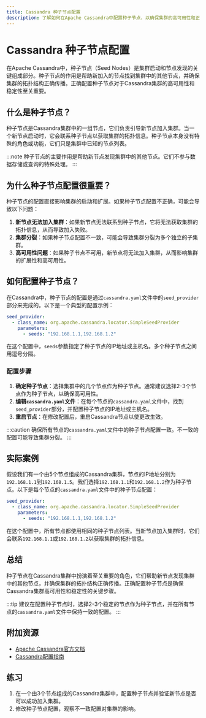 ```yaml
---
title: Cassandra 种子节点配置
description: 了解如何在Apache Cassandra中配置种子节点，以确保集群的高可用性和正确启动。
---
```


# Cassandra 种子节点配置

在Apache Cassandra中，种子节点（Seed Nodes）是集群启动和节点发现的关键组成部分。种子节点的作用是帮助新加入的节点找到集群中的其他节点，并确保集群的拓扑结构正确传播。正确配置种子节点对于Cassandra集群的高可用性和稳定性至关重要。

## 什么是种子节点？

种子节点是Cassandra集群中的一组节点，它们负责引导新节点加入集群。当一个新节点启动时，它会联系种子节点以获取集群的拓扑信息。种子节点本身没有特殊的角色或功能，它们只是集群中已知的节点列表。

:::note
种子节点的主要作用是帮助新节点发现集群中的其他节点。它们不参与数据存储或查询的特殊处理。
:::

## 为什么种子节点配置很重要？

种子节点的配置直接影响集群的启动和扩展。如果种子节点配置不正确，可能会导致以下问题：

1. **新节点无法加入集群**：如果新节点无法联系到种子节点，它将无法获取集群的拓扑信息，从而导致加入失败。
2. **集群分裂**：如果种子节点配置不一致，可能会导致集群分裂为多个独立的子集群。
3. **高可用性问题**：如果种子节点不可用，新节点将无法加入集群，从而影响集群的扩展性和高可用性。

## 如何配置种子节点？

在Cassandra中，种子节点的配置是通过`cassandra.yaml`文件中的`seed_provider`部分来完成的。以下是一个典型的配置示例：

```yaml
seed_provider:
  - class_name: org.apache.cassandra.locator.SimpleSeedProvider
    parameters:
      - seeds: "192.168.1.1,192.168.1.2"
```

在这个配置中，`seeds`参数指定了种子节点的IP地址或主机名。多个种子节点之间用逗号分隔。

### 配置步骤

1. **确定种子节点**：选择集群中的几个节点作为种子节点。通常建议选择2-3个节点作为种子节点，以确保高可用性。
2. **编辑`cassandra.yaml`文件**：在每个节点的`cassandra.yaml`文件中，找到`seed_provider`部分，并配置种子节点的IP地址或主机名。
3. **重启节点**：在修改配置后，重启Cassandra节点以使更改生效。

:::caution
确保所有节点的`cassandra.yaml`文件中的种子节点配置一致。不一致的配置可能导致集群分裂。
:::

## 实际案例

假设我们有一个由5个节点组成的Cassandra集群，节点的IP地址分别为`192.168.1.1`到`192.168.1.5`。我们选择`192.168.1.1`和`192.168.1.2`作为种子节点。以下是每个节点的`cassandra.yaml`文件中的种子节点配置：

```yaml
seed_provider:
  - class_name: org.apache.cassandra.locator.SimpleSeedProvider
    parameters:
      - seeds: "192.168.1.1,192.168.1.2"
```

在这个配置中，所有节点都使用相同的种子节点列表。当新节点加入集群时，它们会联系`192.168.1.1`或`192.168.1.2`以获取集群的拓扑信息。

## 总结

种子节点在Cassandra集群中扮演着至关重要的角色，它们帮助新节点发现集群中的其他节点，并确保集群的拓扑结构正确传播。正确配置种子节点是确保Cassandra集群高可用性和稳定性的关键步骤。

:::tip
建议在配置种子节点时，选择2-3个稳定的节点作为种子节点，并在所有节点的`cassandra.yaml`文件中保持一致的配置。
:::

## 附加资源

- [Apache Cassandra官方文档](https://cassandra.apache.org/doc/latest/)
- [Cassandra配置指南](https://cassandra.apache.org/doc/latest/operating/configuring.html)

## 练习

1. 在一个由3个节点组成的Cassandra集群中，配置种子节点并验证新节点是否可以成功加入集群。
2. 修改种子节点配置，观察不一致配置对集群的影响。